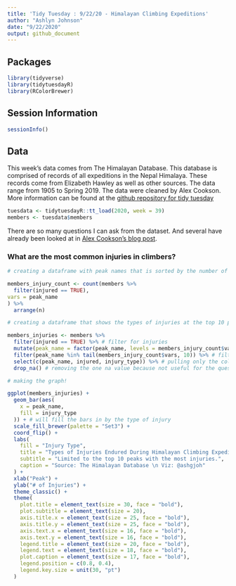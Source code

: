 ```yaml
---
title: 'Tidy Tuesday : 9/22/20 - Himalayan Climbing Expeditions'
author: "Ashlyn Johnson"
date: "9/22/2020"
output: github_document
---
```


## Packages
```r
library(tidyverse)
library(tidytuesdayR)
library(RColorBrewer)
```


## Session Information
```r
sessionInfo()
```


## Data   

This week's data comes from The Himalayan Database. This database is comprised of records of all expeditions in the Nepal Himalaya. These records come from Elizabeth Hawley as well as other sources. The data range from 1905 to Spring 2019. The data were cleaned by Alex Cookson. More information can be found at the [github repository for tidy tuesday](https://github.com/rfordatascience/tidytuesday/blob/master/data/2020/2020-09-22/readme.md) 

```r
tuesdata <- tidytuesdayR::tt_load(2020, week = 39)
members <- tuesdata$members
```

There are so many questions I can ask from the dataset. And several have already been looked at in [Alex Cookson's blog post](https://www.alexcookson.com/post/analyzing-himalayan-peaks-first-ascents/). 

### What are the most common injuries in climbers? 

```r

# creating a dataframe with peak names that is sorted by the number of injuries at each peak

members_injury_count <- count(members %>%
  filter(injured == TRUE),
vars = peak_name
) %>%
  arrange(n)

# creating a dataframe that shows the types of injuries at the top 10 peaks for injuries

members_injuries <- members %>%
  filter(injured == TRUE) %>% # filter for injuries
  mutate(peak_name = factor(peak_name, levels = members_injury_count$vars, ordered = TRUE)) %>% # change peak_name variable into a factor
  filter(peak_name %in% tail(members_injury_count$vars, 10)) %>% # filter for top 10 peaks with the most recorded injuries
  select(c(peak_name, injured, injury_type)) %>% # pulling only the columns that I'll need for my visualization
  drop_na() # removing the one na value because not useful for the question we're asking

# making the graph!

ggplot(members_injuries) +
  geom_bar(aes(
    x = peak_name,
    fill = injury_type
  )) + # will fill the bars in by the type of injury
  scale_fill_brewer(palette = "Set3") +
  coord_flip() +
  labs(
    fill = "Injury Type",
    title = "Types of Injuries Endured During Himalayan Climbing Expeditions",
    subtitle = "Limited to the top 10 peaks with the most injuries.",
    caption = "Source: The Himalayan Database \n Viz: @ashgjoh"
  ) +
  xlab("Peak") +
  ylab("# of Injuries") +
  theme_classic() +
  theme(
    plot.title = element_text(size = 30, face = "bold"),
    plot.subtitle = element_text(size = 20),
    axis.title.x = element_text(size = 25, face = "bold"),
    axis.title.y = element_text(size = 25, face = "bold"),
    axis.text.x = element_text(size = 16, face = "bold"),
    axis.text.y = element_text(size = 16, face = "bold"),
    legend.title = element_text(size = 20, face = "bold"),
    legend.text = element_text(size = 18, face = "bold"),
    plot.caption = element_text(size = 17, face = "bold"),
    legend.position = c(0.8, 0.4),
    legend.key.size = unit(30, "pt")
  )

```

